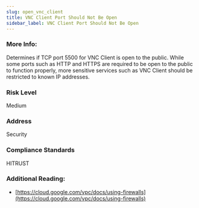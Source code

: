 ```yaml
---
slug: open_vnc_client
title: VNC Client Port Should Not Be Open
sidebar_label: VNC Client Port Should Not Be Open
---
```


### More Info:

Determines if TCP port 5500 for VNC Client is open to the public. While some ports such as HTTP and HTTPS are required to be open to the public to function properly, more sensitive services such as VNC Client should be restricted to known IP addresses.

### Risk Level

Medium

### Address

Security

### Compliance Standards

HITRUST

### Additional Reading:

- [https://cloud.google.com/vpc/docs/using-firewalls](https://cloud.google.com/vpc/docs/using-firewalls) 


